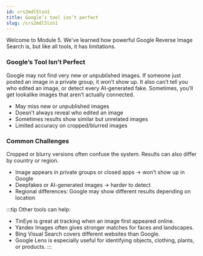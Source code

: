 ```yaml
---
id: crs2mdl5lsn1
title: Google’s tool isn’t perfect
slug: /crs2mdl5lsn1
---
```


Welcome to Module 5. We’ve learned how powerful Google Reverse Image Search is, but like all tools, it has limitations.

### Google’s Tool Isn’t Perfect
Google may not find very new or unpublished images. If someone just posted an image in a private group, it won’t show up. It also can’t tell you who edited an image, or detect every AI-generated fake. Sometimes, you’ll get lookalike images that aren’t actually connected.

- May miss new or unpublished images
- Doesn’t always reveal who edited an image
- Sometimes results show similar but unrelated images
- Limited accuracy on cropped/blurred images

### Common Challenges
Cropped or blurry versions often confuse the system. Results can also differ by country or region.

- Image appears in private groups or closed apps → won’t show up in Google
- Deepfakes or AI-generated images → harder to detect
- Regional differences: Google may show different results depending on location

:::tip
Other tools can help:
- TinEye is great at tracking when an image first appeared online.
- Yandex Images often gives stronger matches for faces and landscapes.
- Bing Visual Search covers different websites than Google.
- Google Lens is especially useful for identifying objects, clothing, plants, or products.
:::